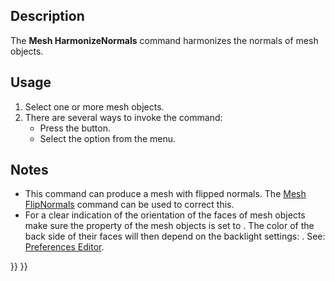 <languages/>
<translate>

<!--T:6-->
{{Docnav
|[[Mesh_VertexCurvature|VertexCurvature]]
|[[Mesh_FlipNormals|FlipNormals]]
|[[Mesh_Workbench|Mesh]]
|IconL=Mesh_VertexCurvature.svg
|IconR=Mesh_FlipNormals.svg
|IconC=Workbench_Mesh.svg
}}

<!--T:1-->
{{GuiCommand
|Name=Mesh HarmonizeNormals
|MenuLocation=Meshes → Harmonize Normals
|Workbenches=[[Mesh_Workbench|Mesh]]
|SeeAlso=[[Mesh_FlipNormals|Mesh FlipNormals]]
}}

==Description== <!--T:10-->

<!--T:2-->
The '''Mesh HarmonizeNormals''' command harmonizes the normals of mesh objects.

==Usage== <!--T:11-->

<!--T:3-->
# Select one or more mesh objects.
# There are several ways to invoke the command:
#* Press the {{Button|[[Image:Mesh_HarmonizeNormals.svg|16px]] [[Mesh_HarmonizeNormals|Harmonize Normals]]}} button.
#* Select the {{MenuCommand|Meshes → [[Image:Mesh_HarmonizeNormals.svg|16px]] Harmonize Normals}} option from the menu.

==Notes== <!--T:5-->

<!--T:12-->
* This command can produce a mesh with flipped normals. The [[Mesh_FlipNormals|Mesh FlipNormals]] command can be used to correct this.
* For a clear indication of the orientation of the faces of mesh objects make sure the {{PropertyView|Lighting}} property of the mesh objects is set to {{Value|One side}}. The color of the back side of their faces will then depend on the backlight settings: {{MenuCommand|Edit → Preferences... → Display → Light Sources → Backlight: Intensity}}. See: [[Preferences_Editor#Light_Sources|Preferences Editor]].


<!--T:7-->
{{Docnav
|[[Mesh_VertexCurvature|VertexCurvature]]
|[[Mesh_FlipNormals|FlipNormals]]
|[[Mesh_Workbench|Mesh]]
|IconL=Mesh_VertexCurvature.svg
|IconR=Mesh_FlipNormals.svg
|IconC=Workbench_Mesh.svg
}}

</translate>
{{Mesh Tools navi{{#translation:}}}}
{{Userdocnavi{{#translation:}}}}
{{clear}}